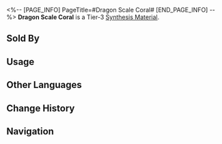 <%-- [PAGE_INFO]
PageTitle=#Dragon Scale Coral#
[END_PAGE_INFO] --%>
{{Item Infobox
|id          = 182008
|image       = Item Dragon Scale Coral.png
|type        = Synthesis Material
|invCategory = Other Materials
|rarity      = 3
|effect      = 
|description = Tier 3 Synthesis Material
|source1     = [[Lingling's Medicine Stand]]
}}
{{Description|At the bottom of Lunarescent Depths, there is a diverse array of nearly a hundred coral species, among which dragon scale coral holds the greatest value. Within the coral skeleton of dragon scale coral, there is a rich concentration of Heavenly East compound. This compound serves as the finest antibiotic in the cosmos and possesses numerous other medicinal properties. Despite almost ten thousand years of efforts, humans have yet to learn how to industrially produce this compound.<br />In front of the entrance to the Fanghu's Alchemy Commission stands a statue of dragon scale coral. Underneath it, there is an inscription that reads:<br /><br />''"When you mistakenly believe you can control nature, always remember: Nature is the ultimate biochemist."''}}
'''Dragon Scale Coral''' is a Tier-3 [[Synthesis Material]].

==Sold By==
{{Shop Availability}}

==Usage==
{{Craft Usage}}

==Other Languages==
{{Other Languages
|en   = Dragon Scale Coral
|zhs  = 龙鳞珊瑚
|zht  = 龍鱗珊瑚
|ja   = 龍鱗珊瑚
|ko   = 용린산호
|es   = Coral escama de dragón
|fr   = Corail d'écailles draconiques
|ru   = Коралл драконьей чешуи
|th   = Dragon Scale Coral
|vi   = San Hô Vảy Rồng
|de   = Drachenschuppenkoralle
|id   = Dragon Scale Coral
|pt   = Coral de Escama de Dragão
}}

==Change History==
{{Change History|1.3}}

==Navigation==
{{Synthesis Material Navbox}}